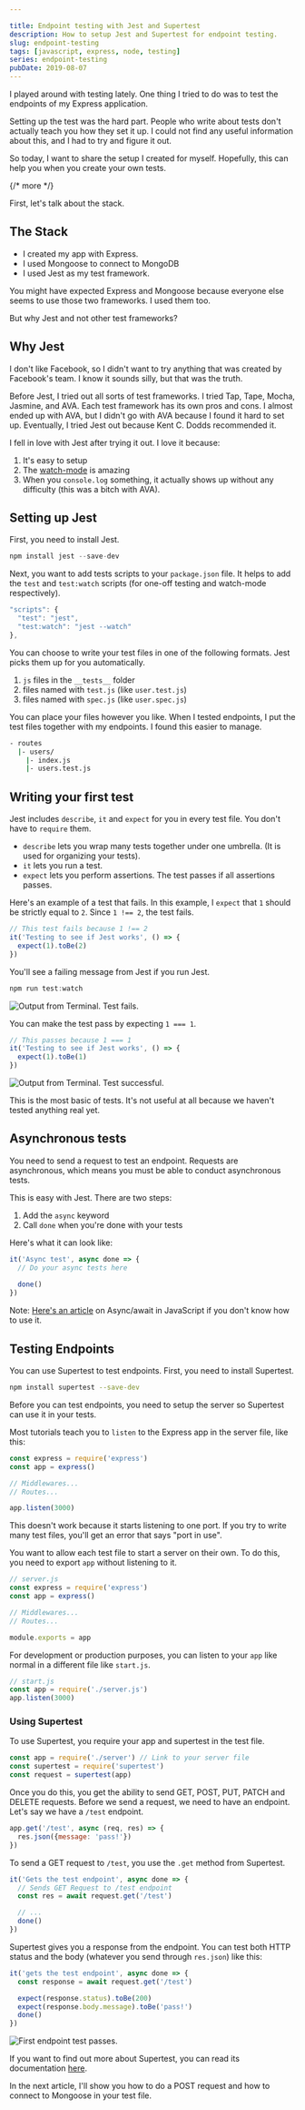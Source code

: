 ```yaml
---

title: Endpoint testing with Jest and Supertest
description: How to setup Jest and Supertest for endpoint testing.
slug: endpoint-testing
tags: [javascript, express, node, testing]
series: endpoint-testing
pubDate: 2019-08-07
---
```



I played around with testing lately. One thing I tried to do was to test the endpoints of my Express application. 

Setting up the test was the hard part. People who write about tests don't actually teach you how they set it up. I could not find any useful information about this, and I had to try and figure it out. 

So today, I want to share the setup I created for myself. Hopefully, this can help you when you create your own tests.  

{/* more */}

First, let's talk about the stack. 

## The Stack

- I created my app with Express. 
- I used Mongoose to connect to MongoDB 
- I used Jest as my test framework. 

You might have expected Express and Mongoose because everyone else seems to use those two frameworks. I used them too. 

But why Jest and not other test frameworks?

## Why Jest

I don't like Facebook, so I didn't want to try anything that was created by Facebook's team. I know it sounds silly, but that was the truth. 

Before Jest, I tried out all sorts of test frameworks. I tried Tap, Tape, Mocha, Jasmine, and AVA. Each test framework has its own pros and cons. I almost ended up with AVA, but I didn't go with AVA because I found it hard to set up. Eventually, I tried Jest out because Kent C. Dodds recommended it.

I fell in love with Jest after trying it out. I love it because: 

1. It's easy to setup 
2. The [watch-mode][1] is amazing 
3. When you `console.log` something, it actually shows up without any difficulty (this was a bitch with AVA). 

## Setting up Jest

First, you need to install Jest.

```js
npm install jest --save-dev
```

Next, you want to add tests scripts to your `package.json` file. It helps to add the `test` and `test:watch` scripts (for one-off testing and watch-mode respectively).

```js
"scripts": {
  "test": "jest",
  "test:watch": "jest --watch"
},
```

You can choose to write your test files in one of the following formats. Jest picks them up for you automatically.

1. `js` files in the `__tests__` folder
2. files named with `test.js` (like `user.test.js`)
3. files named with `spec.js` (like `user.spec.js`)

You can place your files however you like. When I tested endpoints, I put the test files together with my endpoints. I found this easier to manage. 

```bash
- routes
  |- users/
    |- index.js
    |- users.test.js
```

## Writing your first test

Jest includes `describe`, `it` and `expect` for you in every test file. You don't have to `require` them.

- `describe` lets you wrap many tests together under one umbrella. (It is used for organizing your tests).
- `it` lets you run a test.
- `expect` lets you perform assertions. The test passes if all assertions passes.

Here's an example of a test that fails. In this example, I `expect` that `1` should be strictly equal to `2`. Since `1 !== 2`, the test fails.

```js
// This test fails because 1 !== 2
it('Testing to see if Jest works', () => {
  expect(1).toBe(2)
})
```

You'll see a failing message from Jest if you run Jest.

```js
npm run test:watch
```

<Image src="/images/2019/endpoint-testing/test-fail.png" alt="Output from Terminal. Test fails."/>

You can make the test pass by expecting `1 === 1`.

```js
// This passes because 1 === 1
it('Testing to see if Jest works', () => {
  expect(1).toBe(1)
})
```

<Image src="/images/2019/endpoint-testing/test-pass.png" alt="Output from Terminal. Test successful."/>

This is the most basic of tests. It's not useful at all because we haven't tested anything real yet. 

## Asynchronous tests

You need to send a request to test an endpoint. Requests are asynchronous, which means you must be able to conduct asynchronous tests. 

This is easy with Jest. There are two steps: 

1. Add the `async` keyword
2. Call `done` when you're done with your tests

Here's what it can look like: 

```js
it('Async test', async done => {
  // Do your async tests here
  
  done()
})
```

Note: [Here's an article][2] on Async/await in JavaScript if you don't know how to use it. 

## Testing Endpoints

You can use Supertest to test endpoints. First, you need to install Supertest. 

```bash
npm install supertest --save-dev
```

Before you can test endpoints, you need to setup the server so Supertest can use it in your tests. 

Most tutorials teach you to `listen` to the Express app in the server file, like this: 

```js
const express = require('express')
const app = express()

// Middlewares...
// Routes...

app.listen(3000)
```

This doesn't work because it starts listening to one port. If you try to write many test files, you'll get an error that says "port in use". 

You want to allow each test file to start a server on their own. To do this, you need to export `app` without listening to it. 

```js
// server.js
const express = require('express')
const app = express()

// Middlewares...
// Routes...

module.exports = app
```

For development or production purposes, you can listen to your `app` like normal in a different file like `start.js`.

```js
// start.js
const app = require('./server.js')
app.listen(3000)
```

### Using Supertest

To use Supertest, you require your app and supertest in the test file. 

```js
const app = require('./server') // Link to your server file
const supertest = require('supertest')
const request = supertest(app)
```

Once you do this, you get the ability to send GET, POST, PUT, PATCH and DELETE requests. Before we send a request, we need to have an endpoint. Let's say we have a `/test` endpoint. 

```js
app.get('/test', async (req, res) => {
  res.json({message: 'pass!'})
})
```

To send a GET request to `/test`, you use the `.get` method from Supertest. 

```js
it('Gets the test endpoint', async done => {
  // Sends GET Request to /test endpoint
  const res = await request.get('/test')

  // ...
  done()
})
```

Supertest gives you a response from the endpoint. You can test both HTTP status and the body (whatever you send through `res.json`) like this: 

```js
it('gets the test endpoint', async done => {
  const response = await request.get('/test')

  expect(response.status).toBe(200)
  expect(response.body.message).toBe('pass!')
  done()
})
```

<Image src="/images/2019/endpoint-testing/test-endpoint-pass.png" alt="First endpoint test passes."/>

If you want to find out more about Supertest, you can read its documentation [here][3]. 

In the next article, I'll show you how to do a POST request and how to connect to Mongoose in your test file. 


[1]:	https://egghead.io/lessons/javascript-use-jest-s-interactive-watch-mode "Use Jest's Interactive Watch Mode"
[2]:	/blog/async-await
[3]:	https://github.com/visionmedia/supertest "Supertest"
